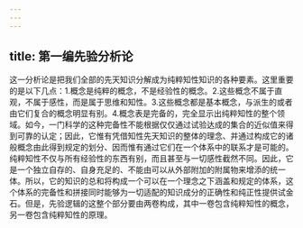 ```yaml
---
---
---
```

title: 第一编先验分析论
---




这一分析论是把我们全部的先天知识分解成为纯粹知性知识的各种要素。这里重要的是以下几点：1.概念是纯粹的概念，不是经验性的概念。2.这些概念不属于直观，不属于感性，而是属于思维和知性。3.这些概念都是基本概念，与派生的或者由它们复合的概念明显有别。4.概念表是完备的，完全显示出纯粹知性的整个领域。如今，一门科学的这种完备性不能根据仅仅通过试验达成的集合的近似值来得到可靠的认定；因此，它惟有凭借知性先天知识的整体的理念、并通过构成它的诸般概念由此得到规定的划分、因而惟有通过它们在一个体系中的联系才是可能的。纯粹知性不仅与所有经验性的东西有别，而且甚至与一切感性截然不同。因此，它是一个独立自存的、自身充足的、不能由可以从外部附加的附属物来增添的统一体。所以，它的知识的总和将构成一个可以在一个理念之下涵盖和规定的体系，这个体系的完备性和拼接同时能够为一切适配的知识成分的正确性和纯正性提供试金石。但是，先验逻辑的这整个部分要由两卷构成，其中一卷包含纯粹知性的概念，另一卷包含纯粹知性的原理。